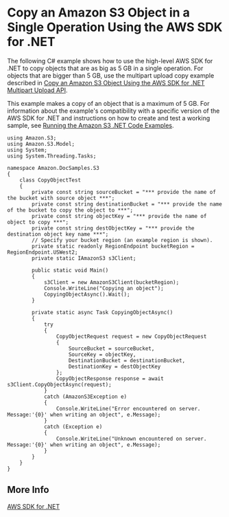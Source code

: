 # Copy an Amazon S3 Object in a Single Operation Using the AWS SDK for \.NET<a name="CopyingObjectUsingNetSDK"></a>

The following C\# example shows how to use the high\-level AWS SDK for \.NET to copy objects that are as big as 5 GB in a single operation\. For objects that are bigger than 5 GB, use the multipart upload copy example described in [Copy an Amazon S3 Object Using the AWS SDK for \.NET Multipart Upload API](CopyingObjctsUsingLLNetMPUapi.mdx)\.

This example makes a copy of an object that is a maximum of 5 GB\. For information about the example's compatibility with a specific version of the AWS SDK for \.NET and instructions on how to create and test a working sample, see [Running the Amazon S3 \.NET Code Examples](UsingTheMPDotNetAPI.mdx#TestingDotNetApiSamples)\.

```
using Amazon.S3;
using Amazon.S3.Model;
using System;
using System.Threading.Tasks;

namespace Amazon.DocSamples.S3
{
    class CopyObjectTest
    {
        private const string sourceBucket = "*** provide the name of the bucket with source object ***";
        private const string destinationBucket = "*** provide the name of the bucket to copy the object to ***";
        private const string objectKey = "*** provide the name of object to copy ***";
        private const string destObjectKey = "*** provide the destination object key name ***";
        // Specify your bucket region (an example region is shown).
        private static readonly RegionEndpoint bucketRegion = RegionEndpoint.USWest2; 
        private static IAmazonS3 s3Client;

        public static void Main()
        {
            s3Client = new AmazonS3Client(bucketRegion);
            Console.WriteLine("Copying an object");
            CopyingObjectAsync().Wait();
        }

        private static async Task CopyingObjectAsync()
        {
            try
            {
                CopyObjectRequest request = new CopyObjectRequest
                {
                    SourceBucket = sourceBucket,
                    SourceKey = objectKey,
                    DestinationBucket = destinationBucket,
                    DestinationKey = destObjectKey
                };
                CopyObjectResponse response = await s3Client.CopyObjectAsync(request);
            }
            catch (AmazonS3Exception e)
            {
                Console.WriteLine("Error encountered on server. Message:'{0}' when writing an object", e.Message);
            }
            catch (Exception e)
            {
                Console.WriteLine("Unknown encountered on server. Message:'{0}' when writing an object", e.Message);
            }
        }
    }
}
```

## More Info<a name="CopyingObjectUsingNetSDK-more-info"></a>

[AWS SDK for \.NET](https://aws.amazon.com/sdk-for-net/)